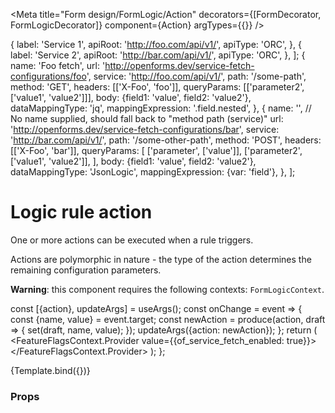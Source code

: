 


<Meta
  title="Form design/FormLogic/Action"
  decorators={[FormDecorator, FormLogicDecorator]}
  component={Action}
  argTypes={{}}
/>

  {
    label: 'Service 1',
    apiRoot: 'http://foo.com/api/v1/',
    apiType: 'ORC',
  },
  {
    label: 'Service 2',
    apiRoot: 'http://bar.com/api/v1/',
    apiType: 'ORC',
  },
];
  {
    name: 'Foo fetch',
    url: 'http://openforms.dev/service-fetch-configurations/foo',
    service: 'http://foo.com/api/v1/',
    path: '/some-path',
    method: 'GET',
    headers: [['X-Foo', 'foo']],
    queryParams: [['parameter2', ['value1', 'value2']]],
    body: {field1: 'value', field2: 'value2'},
    dataMappingType: 'jq',
    mappingExpression: '.field.nested',
  },
  {
    name: '', // No name supplied, should fall back to "method path (service)"
    url: 'http://openforms.dev/service-fetch-configurations/bar',
    service: 'http://bar.com/api/v1/',
    path: '/some-other-path',
    method: 'POST',
    headers: [['X-Foo', 'bar']],
    queryParams: [
      ['parameter', ['value']],
      ['parameter2', ['value1', 'value2']],
    ],
    body: {field1: 'value', field2: 'value2'},
    dataMappingType: 'JsonLogic',
    mappingExpression: {var: 'field'},
  },
];

# Logic rule action

One or more actions can be executed when a rule triggers.

Actions are polymorphic in nature - the type of the action determines the remaining configuration
parameters.

**Warning**: this component requires the following contexts: `FormLogicContext`.

  const [{action}, updateArgs] = useArgs();
  const onChange = event => {
    const {name, value} = event.target;
    const newAction = produce(action, draft => {
      set(draft, name, value);
    });
    updateArgs({action: newAction});
  };
  return (
    <FeatureFlagsContext.Provider value={{of_service_fetch_enabled: true}}>
      <Action
        prefixText={prefixText}
        action={action}
        errors={errors}
        onChange={onChange}
        onDelete={onDelete}
      />
    </FeatureFlagsContext.Provider>
  );
};

<Canvas>
  <Story
    name="Service fetch"
    args={{
      prefixText: 'Action',
      action: {
        component: '',
        variable: 'bar',
        formStep: '',
        formStepUuid: '',
        action: {
          type: 'fetch-from-service',
          value: '',
        },
      },
      errors: {},
      availableServices: AVAILABLE_SERVICES,
      serviceFetchConfigurations: SERVICE_FETCH_CONFIGURATIONS,
      availableFormSteps: [
        {
          formDefinition:
            'http://localhost:8000/api/v2/form-definitions/b4de3050-3d55-4d7e-bdec-c4ec2ff330f8',
          configuration: {display: 'form'},
          slug: 'step-1',
          name: 'Step 1',
          url: 'http://localhost:8000/api/v2/forms/42bda734-de31-4f0a-87c9-bf36085ffc75/steps/8f046d57-ef41-41e0-bb7a-a8dc618b9d43',
          uuid: '8f046d57-ef41-41e0-bb7a-a8dc618b9d43',
          _generatedId: '',
          isNew: false,
          validationErrors: [],
        },
      ],
      availableStaticVariables: [
        {
          form: 'http://localhost:8000/api/v2/forms/42bda734-de31-4f0a-87c9-bf36085ffc75',
          formDefinition: '',
          name: 'Foo',
          key: 'foo',
        },
      ],
      availableFormVariables: [
        {
          form: 'http://localhost:8000/api/v2/forms/42bda734-de31-4f0a-87c9-bf36085ffc75',
          formDefinition:
            'http://localhost:8000/api/v2/form-definitions/b4de3050-3d55-4d7e-bdec-c4ec2ff330f8',
          name: 'Bar',
          key: 'bar',
        },
      ],
    }}
  >
    {Template.bind({})}
  </Story>
</Canvas>

### Props

<ArgsTable of={Action} />
